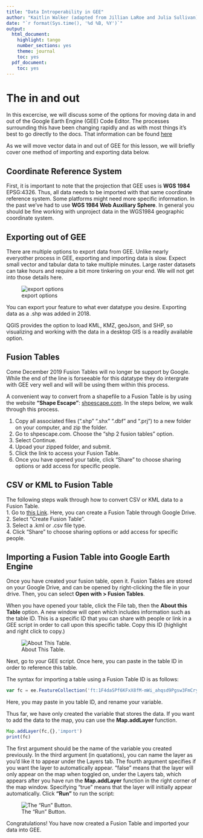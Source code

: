 ```yaml
---
title: "Data Introperability in GEE"
author: "Kaitlin Walker (adapted from Jillian LaRoe and Julia Sullivan)"
date: "`r format(Sys.time(), '%d %B, %Y')`"
output:
  html_document:
    highlight: tango
    number_sections: yes
    theme: journal
    toc: yes
  pdf_document:
    toc: yes
---
```


# The in and out

In this excercise, we will discuss some of the options for moving data in and out of the Google Earth Engine (GEE) Code Editor. The processes surrounding this have been changing rapidly and as with most things it's best to go directly to the docs. That information can be found [here](https://developers.google.com/earth-engine/importing)

As we will move vector data in and out of GEE for this lesson, we will briefly cover one method of importing and exporting data below. 

## Coordinate Reference System 
First, it is important to note that the projection that GEE uses is **WGS 1984** EPSG:4326. Thus, all data needs to be imported with that same coordinate reference system. Some platforms might need more specific information. In the past we've had to use  **WGS 1984 Web Auxiliary Sphere**. In general you should be fine working with unproject data in the WGS1984 geographic coordinate system. 

## Exporting out of GEE
There are multiple options to export data from GEE. Unlike nearly everyother process in GEE, exporting and importing data is slow. Expect small vector and tabular data to take multiple minutes. Large raster datasets can take hours and require a bit more tinkering on your end. We will not get into those details here. 


![export options](exportOptions2.png)

You can export your feature to what ever datatype you desire.
Exporting data as a .shp was added in 2018. 

QGIS provides the option to load KML, KMZ, geoJson, and SHP, so visualizing and working with the data in a desktop GIS is a readily available option. 

## Fusion Tables 
Come December 2019 Fusion Tables will no longer be support by Google. While the end of the line is forseeable for this datatype they do intergrate with GEE very well and will will be using them within this process.

A convenient way to convert from a shapefile to a Fusion Table is by using the website **"Shape Escape"**: [shpescape.com](shpescape.com). In the steps below, we walk through this process.


1. Copy all associated files (".shp" ".shx" ".dbf" and ".prj") to a new folder on your computer, and zip the folder.
2. Go to shpescape.com. Choose the "shp 2 fusion tables" option.  
3. Select Continue.  
4. Upoad your zipped folder, and submit.  
5. Click the link to access your Fusion Table.  
6. Once you have opened your table, click "Share" to choose sharing options or add access for specific people.  

## CSV or KML to Fusion Table
The following steps walk through how to convert CSV or KML data to a Fusion Table.  
1. Go to [this Link](https://support.google.com/fusiontables/answer/2571232?hl=en). Here, you can create a Fusion Table through Google Drive.  
2. Select "Create Fusion Table".  
3. Select a .kml or .csv file type.  
4. Click "Share" to choose sharing options or add access for specific people.  


## Importing a Fusion Table into Google Earth Engine
Once you have created your fusion table, open it. Fusion Tables are stored on your Google Drive, and can be opened by right-clicking the file in your drive. Then, you can select **Open with > Fusion Tables**.

When you have opened your table, click the File tab, then the **About this Table** option. A new window will open which includes information such as the table ID. This is a specific ID that you can share with people or link in a GEE script in order to call upon this specific table. Copy this ID (highlight and right click to copy.)  

![About This Table.](Aboutthistable.JPG)

Next, go to your GEE script. Once here, you can paste in the table ID in order to reference this table.

The syntax for importing a table using a Fusion Table ID is as follows:


```javascript
var fc = ee.FeatureCollection('ft:1F4daSPf6KFxX8fM-mWi_ahqsd9Pgsw3FmCryDGID');
```

Here, you may paste in you table ID, and rename your variable.

Thus far, we have only created the variable that stores the data. If you want to add the data to the map, you can use the **Map.addLayer** function.

```javascript
Map.addLayer(fc,{},'import')
print(fc)
```
The first argument should be the name of the variable you created previously. In the third argument (in quatations), you can name the layer as you'd like it to appear under the Layers tab. The fourth argument specifies if you want the layer to automatically appear. "false" means that the layer will only appear on the map when toggled on, under the Layers tab, which appears after you have run the **Map.addLayer** function in the right corner of the map window. Specifying "true" means that the layer will initially appear automatically. Click **"Run"** to run the script:

![The "Run" Button.](Run.jpg)

Congratulations! You have now created a Fusion Table and imported your data into GEE.
